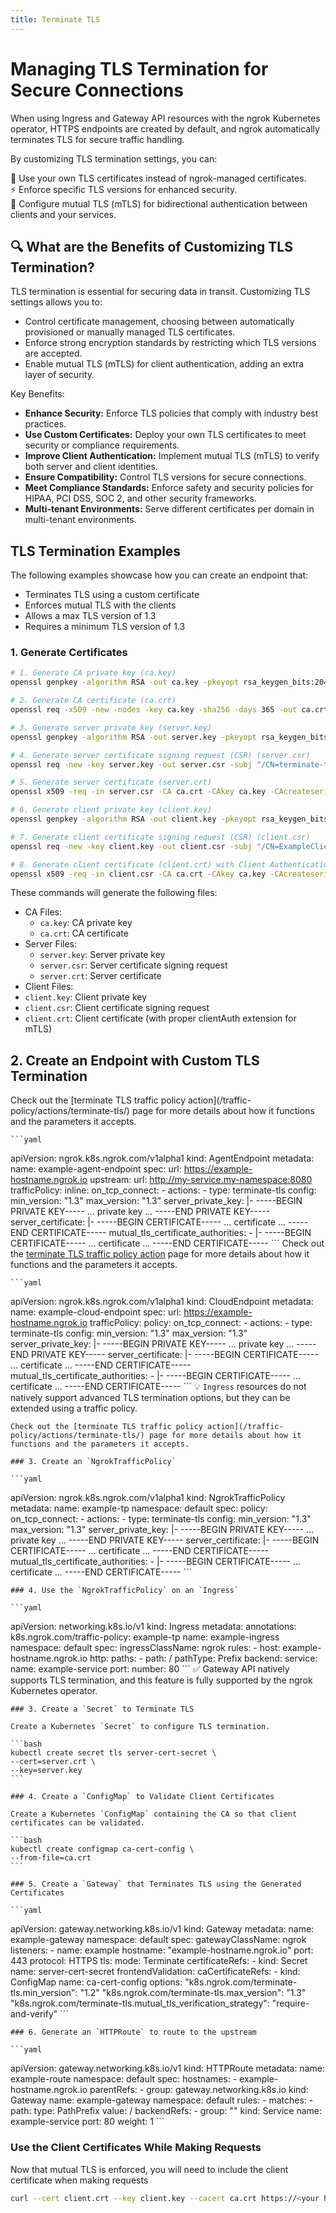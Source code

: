 ```yaml
---
title: Terminate TLS
---
```



# Managing TLS Termination for Secure Connections

When using Ingress and Gateway API resources with the ngrok Kubernetes operator, HTTPS endpoints are created by default, and ngrok automatically terminates TLS for secure traffic handling.

By customizing TLS termination settings, you can:

🔐 Use your own TLS certificates instead of ngrok-managed certificates. <br />
⚡ Enforce specific TLS versions for enhanced security. <br />
🔄 Configure mutual TLS (mTLS) for bidirectional authentication between clients and your services. <br />


## 🔍 What are the Benefits of Customizing TLS Termination?

TLS termination is essential for securing data in transit. Customizing TLS settings allows you to:

- Control certificate management, choosing between automatically provisioned or manually managed TLS certificates.
- Enforce strong encryption standards by restricting which TLS versions are accepted.
- Enable mutual TLS (mTLS) for client authentication, adding an extra layer of security.

Key Benefits:

- **Enhance Security:** Enforce TLS policies that comply with industry best practices.
- **Use Custom Certificates:** Deploy your own TLS certificates to meet security or compliance requirements.
- **Improve Client Authentication:** Implement mutual TLS (mTLS) to verify both server and client identities.
- **Ensure Compatibility:** Control TLS versions for secure connections.
- **Meet Compliance Standards:** Enforce safety and security policies for HIPAA, PCI DSS, SOC 2, and other security frameworks.
- **Multi-tenant Environments:** Serve different certificates per domain in multi-tenant environments.


## TLS Termination Examples

The following examples showcase how you can create an endpoint that:
- Terminates TLS using a custom certificate
- Enforces mutual TLS with the clients
- Allows a max TLS version of 1.3
- Requires a minimum TLS version of 1.3

### 1. Generate Certificates

```bash
# 1. Generate CA private key (ca.key)
openssl genpkey -algorithm RSA -out ca.key -pkeyopt rsa_keygen_bits:2048

# 2. Generate CA certificate (ca.crt)
openssl req -x509 -new -nodes -key ca.key -sha256 -days 365 -out ca.crt -subj "/CN=ExampleCA"

# 3. Generate server private key (server.key)
openssl genpkey -algorithm RSA -out server.key -pkeyopt rsa_keygen_bits:2048

# 4. Generate server certificate signing request (CSR) (server.csr)
openssl req -new -key server.key -out server.csr -subj "/CN=terminate-tls-example.ngrok.app"

# 5. Generate server certificate (server.crt)
openssl x509 -req -in server.csr -CA ca.crt -CAkey ca.key -CAcreateserial -out server.crt -days 365 -sha256

# 6. Generate client private key (client.key)
openssl genpkey -algorithm RSA -out client.key -pkeyopt rsa_keygen_bits:2048

# 7. Generate client certificate signing request (CSR) (client.csr)
openssl req -new -key client.key -out client.csr -subj "/CN=ExampleClient"

# 8. Generate client certificate (client.crt) with Client Authentication
openssl x509 -req -in client.csr -CA ca.crt -CAkey ca.key -CAcreateserial -out client.crt -days 365 -sha256 -extfile <(printf "extendedKeyUsage = clientAuth")
```

These commands will generate the following files:
- CA Files:
	- `ca.key`: CA private key
	- `ca.crt`: CA certificate
- Server Files:
	- `server.key`: Server private key
	- `server.csr`: Server certificate signing request
	- `server.crt`: Server certificate
- Client Files:
- `client.key`: Client private key
- `client.csr`: Client certificate signing request
- `client.crt`: Client certificate (with proper clientAuth extension for mTLS)

## 2. Create an Endpoint with Custom TLS Termination

<Tabs groupId="kind" queryString="kind">
	<TabItem value="agent-endpoint" label="AgentEndpoint" default>
	Check out the [terminate TLS traffic policy action](/traffic-policy/actions/terminate-tls/) page for more details about how it functions and the parameters it accepts.

	```yaml
  apiVersion: ngrok.k8s.ngrok.com/v1alpha1
  kind: AgentEndpoint
  metadata:
    name: example-agent-endpoint
  spec:
    url: https://example-hostname.ngrok.io
    upstream:
      url: http://my-service.my-namespace:8080
    trafficPolicy:
      inline:
        on_tcp_connect:
          - actions:
              - type: terminate-tls
                config:
                  min_version: "1.3"
                  max_version: "1.3"
                  server_private_key: |-
                    -----BEGIN PRIVATE KEY-----
                    ... private key ...
                    -----END PRIVATE KEY-----
                  server_certificate: |-
                    -----BEGIN CERTIFICATE-----
                    ... certificate ...
                    -----END CERTIFICATE-----
                  mutual_tls_certificate_authorities:
                    - |-
                      -----BEGIN CERTIFICATE-----
                      ... certificate ...
                      -----END CERTIFICATE-----
	```
	</TabItem>
	<TabItem value="cloud-endpoint" label="CloudEndpoint">
	Check out the [terminate TLS traffic policy action](/traffic-policy/actions/terminate-tls/) page for more details about how it functions and the parameters it accepts.

	```yaml
  apiVersion: ngrok.k8s.ngrok.com/v1alpha1
  kind: CloudEndpoint
  metadata:
    name: example-cloud-endpoint
  spec:
    url: https://example-hostname.ngrok.io
    trafficPolicy:
      policy:
        on_tcp_connect:
          - actions:
              - type: terminate-tls
                config:
                  min_version: "1.3"
                  max_version: "1.3"
                  server_private_key: |-
                    -----BEGIN PRIVATE KEY-----
                    ... private key ...
                    -----END PRIVATE KEY-----
                  server_certificate: |-
                    -----BEGIN CERTIFICATE-----
                    ... certificate ...
                    -----END CERTIFICATE-----
                  mutual_tls_certificate_authorities:
                    - |-
                      -----BEGIN CERTIFICATE-----
                      ... certificate ...
                      -----END CERTIFICATE-----
	```
	</TabItem>
	<TabItem value="ingress" label="Ingress">
	💡 `Ingress` resources do not natively support advanced TLS termination options, but they can be extended using a traffic policy.

	Check out the [terminate TLS traffic policy action](/traffic-policy/actions/terminate-tls/) page for more details about how it functions and the parameters it accepts.

	### 3. Create an `NgrokTrafficPolicy`

	```yaml
  apiVersion: ngrok.k8s.ngrok.com/v1alpha1
  kind: NgrokTrafficPolicy
  metadata:
    name: example-tp
    namespace: default
  spec:
    policy:
      on_tcp_connect:
        - actions:
            - type: terminate-tls
              config:
                min_version: "1.3"
                max_version: "1.3"
                server_private_key: |-
                  -----BEGIN PRIVATE KEY-----
                  ... private key ...
                  -----END PRIVATE KEY-----
                server_certificate: |-
                  -----BEGIN CERTIFICATE-----
                  ... certificate ...
                  -----END CERTIFICATE-----
                mutual_tls_certificate_authorities:
                  - |-
                    -----BEGIN CERTIFICATE-----
                    ... certificate ...
                    -----END CERTIFICATE-----
	```

	### 4. Use the `NgrokTrafficPolicy` on an `Ingress`

	```yaml
  apiVersion: networking.k8s.io/v1
  kind: Ingress
  metadata:
    annotations:
      k8s.ngrok.com/traffic-policy: example-tp
    name: example-ingress
    namespace: default
  spec:
    ingressClassName: ngrok
    rules:
      - host: example-hostname.ngrok.io
        http:
          paths:
            - path: /
              pathType: Prefix
              backend:
                service:
                  name: example-service
                  port:
                    number: 80
	```
	</TabItem>
	<TabItem value="gateway-api" label="Gateway API">
	✅ Gateway API natively supports TLS termination, and this feature is fully supported by the ngrok Kubernetes operator.

	### 3. Create a `Secret` to Terminate TLS

	Create a Kubernetes `Secret` to configure TLS termination.

	```bash
	kubectl create secret tls server-cert-secret \
	--cert=server.crt \
	--key=server.key
	```

	### 4. Create a `ConfigMap` to Validate Client Certificates

	Create a Kubernetes `ConfigMap` containing the CA so that client certificates can be validated.

	```bash
	kubectl create configmap ca-cert-config \
	--from-file=ca.crt
	```

	### 5. Create a `Gateway` that Terminates TLS using the Generated Certificates

	```yaml
  apiVersion: gateway.networking.k8s.io/v1
  kind: Gateway
  metadata:
    name: example-gateway
    namespace: default
  spec:
    gatewayClassName: ngrok
    listeners:
      - name: example
        hostname: "example-hostname.ngrok.io"
        port: 443
        protocol: HTTPS
        tls:
          mode: Terminate
          certificateRefs:
          - kind: Secret
            name: server-cert-secret
          frontendValidation:
            caCertificateRefs:
            - kind: ConfigMap
              name: ca-cert-config
          options:
            "k8s.ngrok.com/terminate-tls.min_version": "1.2"
            "k8s.ngrok.com/terminate-tls.max_version": "1.3"
            "k8s.ngrok.com/terminate-tls.mutual_tls_verification_strategy": "require-and-verify"
	```

	### 6. Generate an `HTTPRoute` to route to the upstream

	```yaml
  apiVersion: gateway.networking.k8s.io/v1
  kind: HTTPRoute
  metadata:
    name: example-route
    namespace: default
  spec:
    hostnames:
    - example-hostname.ngrok.io
    parentRefs:
    - group: gateway.networking.k8s.io
      kind: Gateway
      name: example-gateway
      namespace: default
    rules:
    - matches:
      - path:
          type: PathPrefix
          value: /
      backendRefs:
        - group: ""
          kind: Service
          name: example-service
          port: 80
          weight: 1
	```
	</TabItem>
</Tabs>


### Use the Client Certificates While Making Requests

Now that mutual TLS is enforced, you will need to include the client certificate when making requests

```bash
curl --cert client.crt --key client.key --cacert ca.crt https://<your hostname>
```
